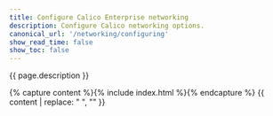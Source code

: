 ```yaml
---
title: Configure Calico Enterprise networking
description: Configure Calico networking options. 
canonical_url: '/networking/configuring'
show_read_time: false
show_toc: false
---
```


{{ page.description }}

{% capture content %}{% include index.html %}{% endcapture %}
{{ content | replace: "    ", "" }}
